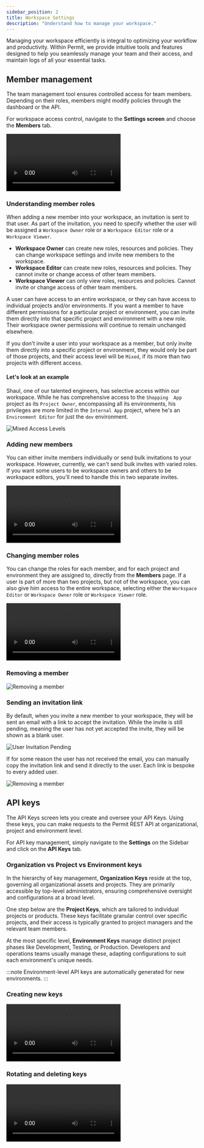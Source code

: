 ```yaml
---
sidebar_position: 2
title: Workspace Settings
description: "Understand how to manage your workspace."
---
```





<p className="intro-paragraph">Managing your workspace efficiently is integral to optimizing your workflow and productivity. Within Permit, we provide
intuitive tools and features designed to help you seamlessly manage your team and their access, and maintain logs of all your
essential tasks. </p>

## Member management

The team management tool ensures controlled access for team members. Depending on their roles, members might
modify policies through the dashboard or the API.

For workspace access control, navigate to the **Settings screen** and choose the **Members** tab.

<video controls>
	<source src={memberManagement} />
</video>

### Understanding member roles

When adding a new member into your workspace, an invitation is sent to that user. As part of the invitation, you need to specify
whether the user will be assigned a `Workspace Owner` role or a `Workspace Editor` role or a `Workspace Viewer`.

- **Workspace Owner** can create new roles, resources and policies. They can change workspace settings and invite new members
  to the workspace.
- **Workspace Editor** can create new roles, resources and policies. They cannot invite or change access of other team members.
- **Workspace Viewer** can only view roles, resources and policies. Cannot invite or change access of other team members.

A user can have access to an entire workspace, or they can have access to individual projects and/or environments. If you want a member to have different
permissions for a particular project or environment, you can invite them directly into that specific project and environment with a
new role. Their workspace owner permissions will continue to remain unchanged elsewhere.

If you don't invite a user into your workspace as a member, but only invite them directly into a specific project or environment,
they would only be part of those projects, and their access level will be `Mixed`, if its more than two projects with different access.

#### Let's look at an example

Shaul, one of our talented engineers, has selective access within our workspace. While he has comprehensive access to the `Shopping 
App` project as its `Project Owner`, encompassing all its environments, his privileges are more limited in the `Internal App` project,
where he's an `Environment Editor` for just the `dev` environment.

![Mixed Access Levels](/ui-videos/workspace-settings/mixed-access-level.png)

### Adding new members

You can either invite members individually or send bulk invitations to your workspace. However, currently, we can't send bulk
invites with varied roles. If you want some users to be workspace owners and others to be workspace editors, you'll need to
handle this in two separate invites.

<video controls>
	<source src={invitingUsers} />
</video>

### Changing member roles

You can change the roles for each member, and for each project and environment they are assigned to, directly from the **Members** page.
If a user is part of more than two projects, but not of the workspace, you can also give him access to the entire workspace,
selecting either the `Workspace Editor` or `Workspace Owner` role or `Workspace Viewer` role.

<video controls>
	<source src={changingMemberRoles} />
</video>

### Removing a member

![Removing a member](/ui-videos/workspace-settings/delete-member.png)

### Sending an invitation link

By default, when you invite a new member to your workspace, they will be sent an email with a link to accept the invitation. While
the invite is still pending, meaning the user has not yet accepted the invite, they will be shown as a blank user.

![User Invitation Pending](/ui-videos/workspace-settings/user-invitation-pending.png)

If for some reason the user has not received the email, you can manually copy the invitation link and send it directly to the user.
Each link is bespoke to every added user.

![Removing a member](/ui-videos/workspace-settings/copying-invite-link.png)

## API keys

The API Keys screen lets you create and oversee your API Keys. Using these keys, you can make requests to the Permit REST API at
organizational, project and environment level.

For API key management, simply navigate to the **Settings** on the Sidebar and click on the **API Keys** tab.

### Organization vs Project vs Environment keys

In the hierarchy of key management, **Organization Keys** reside at the top, governing all organizational assets and projects.
They are primarily accessible by top-level administrators, ensuring comprehensive oversight and configurations at a broad level.

One step below are the **Project Keys**, which are tailored to individual projects or products. These keys facilitate granular
control over specific projects, and their access is typically granted to project managers and the relevant team members.

At the most specific level, **Environment Keys** manage distinct project phases like Development, Testing, or Production.
Developers and operations teams usually manage these, adapting configurations to suit each environment's unique needs.

:::note
Environment-level API keys are automatically generated for new environments.
:::

### Creating new keys

<video controls>
	<source src={createNewKey} />
</video>

### Rotating and deleting keys

<video controls>
	<source src={rotatingAndDeletingKey} />
</video>
